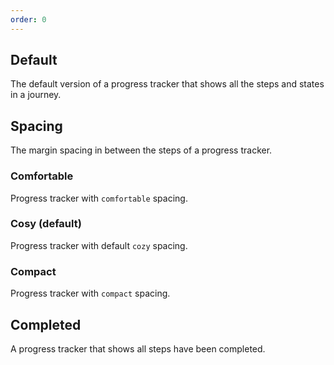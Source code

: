 ```yaml
---
order: 0
---
```



## Default

The default version of a progress tracker that shows all the steps and states in a journey.

<Example Component={ProgressTrackerDefault} packageName="@atlaskit/progress-tracker" />

## Spacing

The margin spacing in between the steps of a progress tracker.

### Comfortable

Progress tracker with `comfortable` spacing.

<Example Component={ProgressTrackerComfortable} packageName="@atlaskit/progress-tracker" />

### Cosy (default)

Progress tracker with default `cozy` spacing.

<Example Component={ProgressTrackerCozy} packageName="@atlaskit/progress-tracker" />

### Compact

Progress tracker with `compact` spacing.

<Example Component={ProgressTrackerCompact} packageName="@atlaskit/progress-tracker" />

## Completed

A progress tracker that shows all steps have been completed.

<Example Component={ProgressTrackerCompleted} packageName="@atlaskit/progress-tracker" />

